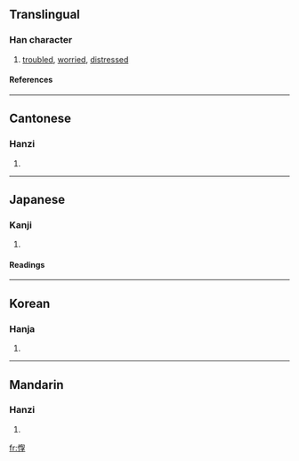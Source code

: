 ==Translingual==
===Han character===
{{Han char|rn=61|rad=心|as=09|sn=12|four=9704<sub>7</sub>|canj=心心日木 (PPAD)}}
# [[troubled]], [[worried]], [[distressed]]
====References====
{{Han ref|kx=0392.340|dkj=10865|dj=0728.170|hdz=42330.080|uh=60F8|ud=24824|bh=D946|bd=55622}}
----
==Cantonese==
===Hanzi===
{{yue-hanzi|jyut=|y=king4}}
# {{defn|Cantonese}}
----
==Japanese==
===Kanji===
{{ja-kanji|grade=|rs=心09}}
# {{defn|Japanese}} 
====Readings====
{{ja-readings|on=[[けい]] (kei), [[ぎょう]] (gyō)|kun=[[うれえる]] (ureeru)}}
----
==Korean==
===Hanja===
{{ko-hanja|hangeul=경|eumhun=|rv=gyeong|mr=kyŏng|y=keyng}}
# {{defn|Korean}}
----
==Mandarin==
===Hanzi===
{{cmn-hanzi|pin=[[qióng]] (qiong2)|wg=ch'iung<sup>2</sup>}}
# {{defn|Mandarin}}

[[fr:惸]]